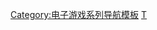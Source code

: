 {{Navbox
| name  = 巫术系列
| title = [[巫术系列]]
| state = {{{state|autocollapse}}}
| listclass = hlist
| group1 = 主系列
| list1  = 
* [[巫术：疯狂领主的试验场|疯狂领主的试验场]]
* [[巫术II：钻石骑士|II：钻石骑士]]
* [[巫术III：利加敏的遗产|III：利加敏的遗产]]
* [[巫术IV：瓦德纳的复仇|IV：瓦德纳的复仇]]
* [[巫术V：漩涡之心|V：漩涡之心]]
* [[巫术VI：创世神笔之诅咒|VI：创世神笔之诅咒]]
* [[巫术VII：失落的迦地亚|VII：失落的迦地亚]]
* [[巫术8|8]]
| group2 = 衍生
| list2  = 
* [[巫术： 被遗忘土地的故事|被遗忘土地的故事]]
* [[巫术： 被囚亡灵之街|被囚亡灵之街]]
* [[巫术 Online|Online]]
}}<noinclude>
{{collapsible option}}
{{DEFAULTSORT:Wizardry}}
[[Category:电子游戏系列导航模板]]
[[Category:巫术系列|Т]]
</noinclude>